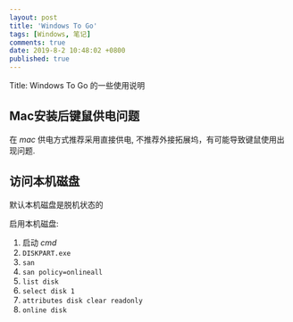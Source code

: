 ```yaml
---
layout: post
title: 'Windows To Go'
tags: [Windows, 笔记]
comments: true
date: 2019-8-2 10:48:02 +0800
published: true
---
```


Title: Windows To Go 的一些使用说明

## Mac安装后键鼠供电问题

在 *mac* 供电方式推荐采用直接供电, 不推荐外接拓展坞，有可能导致键鼠使用出现问题.

## 访问本机磁盘

默认本机磁盘是脱机状态的

启用本机磁盘:

1. 启动 *cmd*
2. `DISKPART.exe`
3. `san`
4. `san policy=onlineall`
5. `list disk`
6. `select disk 1`
7. `attributes disk clear readonly`
8. `online disk`
